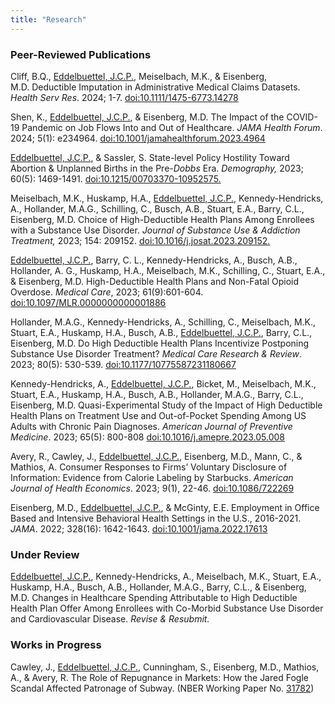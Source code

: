 ```yaml
---
title: "Research"
---
```


### Peer-Reviewed Publications
Cliff, B.Q., [Eddelbuettel, J.C.P.]{.underline}, Meiselbach, M.K., & Eisenberg, M.D. Deductible Imputation in Administrative Medical Claims Datasets. *Health Serv Res*. 2024; 1-7. [doi:10.1111/1475-6773.14278](https://doi:10.1111/1475-6773.14278)

Shen, K., [Eddelbuettel, J.C.P.]{.underline}, & Eisenberg, M.D. The Impact of the COVID-19 Pandemic on Job Flows Into and Out of Healthcare. *JAMA Health Forum*. 2024; 5(1): e234964. [doi:10.1001/jamahealthforum.2023.4964](https://doi:10.1001/jamahealthforum.2023.4964)

[Eddelbuettel, J.C.P.]{.underline}, & Sassler, S. State-level Policy Hostility Toward Abortion & Unplanned Births in the Pre-*Dobbs* Era. *Demography,* 2023; 60(5): 1469-1491. [doi:10.1215/00703370-10952575.](https://doi.org/10.1215/00703370-10952575)

Meiselbach, M.K., Huskamp, H.A., [Eddelbuettel, J.C.P.]{.underline}, Kennedy-Hendricks, A., Hollander, M.A.G., Schilling, C., Busch, A.B., Stuart, E.A., Barry, C.L., Eisenberg, M.D. Choice of High-Deductible Health Plans Among Enrollees with a Substance Use Disorder. *Journal of Substance Use & Addiction Treatment,* 2023; 154: 209152. [doi:10.1016/j.josat.2023.209152.](https://www.sciencedirect.com/science/article/pii/S2949875923002035)

[Eddelbuettel, J.C.P.]{.underline}, Barry, C. L., Kennedy-Hendricks, A., Busch, A.B., Hollander, A. G., Huskamp, H.A., Meiselbach, M.K., Schilling, C., Stuart, E.A., & Eisenberg, M.D. High-Deductible Health Plans and Non-Fatal Opioid Overdose. *Medical Care*, 2023; 61(9):601-604. [doi:10.1097/MLR.0000000000001886](10.1097/MLR.0000000000001886)

Hollander, M.A.G., Kennedy-Hendricks, A., Schilling, C., Meiselbach, M.K., Stuart, E.A., Huskamp, H.A., Busch, A.B., [Eddelbuettel, J.C.P.]{.underline}, Barry, C.L., Eisenberg, M.D. Do High Deductible Health Plans Incentivize Postponing Substance Use Disorder Treatment? *Medical Care Research & Review*. 2023; 80(5): 530-539.  [doi:10.1177/10775587231180667](https://doi.org/10.1177/10775587231180667)

Kennedy-Hendricks, A., [Eddelbuettel, J.C.P.]{.underline}, Bicket, M., Meiselbach, M.K., Stuart, E.A., Huskamp, H.A., Busch, A.B., Hollander, M.A.G., Barry, C.L., Eisenberg, M.D. Quasi-Experimental Study of the Impact of High Deductible Health Plans on Treatment Use and Out-of-Pocket Spending Among US Adults with Chronic Pain Diagnoses. *American Journal of Preventive Medicine*. 2023; 65(5): 800-808 [doi:10.1016/j.amepre.2023.05.008](https://doi.org/10.1016/j.amepre.2023.05.008)

Avery, R., Cawley, J., [Eddelbuettel, J.C.P.]{.underline}, Eisenberg, M.D., Mann, C., & Mathios, A. Consumer Responses to Firms' Voluntary Disclosure of Information: Evidence from Calorie Labeling by Starbucks. *American Journal of Health Economics*. 2023; 9(1), 22-46. [doi:10.1086/722269](https://www.journals.uchicago.edu/doi/full/10.1086/722269?casa_token=KbiK7K0tuTIAAAAA:FQVXskL7Pd92MQf-Rmwa7sTSTCG2AACbLQhFGco0D_RRRJh9S03tzlz1d4Y-GlywOChWxQp1hqU)

Eisenberg, M.D., [Eddelbuettel, J.C.P.]{.underline}, & McGinty, E.E. Employment in Office Based and Intensive Behavioral Health Settings in the U.S., 2016-2021. *JAMA*. 2022; 328(16): 1642-1643. [doi:10.1001/jama.2022.17613](https://doi.org/10.1001/jama.2022.17613)

### Under Review
[Eddelbuettel, J.C.P.]{.underline}, Kennedy-Hendricks, A., Meiselbach, M.K., Stuart, E.A., Huskamp, H.A., Busch, A.B., Hollander, M.A.G., Barry, C.L., & Eisenberg, M.D. Changes in Healthcare Spending Attributable to High Deductible Health Plan Offer Among Enrollees with Co-Morbid Substance Use Disorder and Cardiovascular Disease. *Revise & Resubmit.*

### Works in Progress
Cawley, J., [Eddelbuettel, J.C.P.]{.underline}, Cunningham, S., Eisenberg, M.D., Mathios, A., & Avery, R. The Role of Repugnance in Markets: How the Jared Fogle Scandal Affected Patronage of Subway. (NBER Working Paper No. [31782](https://www.nber.org/papers/w31782))


